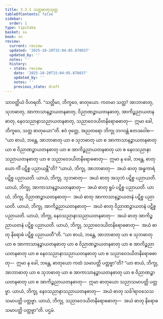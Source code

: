 ```yaml
---
title: 3.2.1 သတ္တဓာတုသုတ္တ
tableOfContents: false
sidebar:
  order: 1
type: tipitaka
basket: su
book: sn
review:
  current: review
  updated: '2025-10-20T15:04:05.878037'
  updated_by: ''
  notes: ''
  history:
  - state: review
    date: '2025-10-20T15:04:05.878037'
    updated_by: ''
    notes: ''
    previous_state: draft
---
```



<DynamicBreadcrumb />


<ReviewStatus review={frontmatter.review} showDetails={true} />

<HypothesisAnnotation frontmatter={frontmatter} />

<Division number="95" book="sn" e="ch" v="18" p="295">

<Paragraph number="683" book="sn">
သာဝတ္ထိယံ ဝိဟရတိ. “သတ္တိမာ, ဘိက္ခဝေ, ဓာတုယော. ကတမာ သတ္တ? အာဘာဓာတု, သုဘဓာတု, အာကာသာနဉ္စာယတနဓာတု, ဝိညာဏဉ္စာယတနဓာတု, အာကိဉ္စညာယတနဓာတု, နေဝသညာနာသညာယတနဓာတု, သညာဝေဒယိတနိရောဓဓာတု—  ဣမာ ခေါ, ဘိက္ခဝေ, သတ္တ ဓာတုယော”တိ.
</Paragraph>

<Paragraph number="684" book="sn">
ဧဝံ ဝုတ္တေ, အညတရော ဘိက္ခု ဘဂဝန္တံ ဧတဒဝေါစ—  “ယာ စာယံ, ဘန္တေ, အာဘာဓာတု ယာ စ သုဘဓာတု ယာ စ အာကာသာနဉ္စာယတနဓာတု ယာ စ ဝိညာဏဉ္စာယတနဓာတု ယာ စ အာကိဉ္စညာယတနဓာတု ယာ စ နေဝသညာနာသညာယတနဓာတု ယာ စ သညာဝေဒယိတနိရောဓဓာတု—  ဣမာ နု ခေါ, ဘန္တေ, ဓာတုယော ကိံ ပဋိစ္စ ပညာယန္တီ”တိ?
</Paragraph>

<Paragraph number="685" book="sn">
“ယာယံ, ဘိက္ခု, အာဘာဓာတု—  အယံ ဓာတု အန္ဓကာရံ ပဋိစ္စ ပညာယတိ. ယာယံ, ဘိက္ခု, သုဘဓာတု—  အယံ ဓာတု အသုဘံ ပဋိစ္စ ပညာယတိ. ယာယံ, ဘိက္ခု, အာကာသာနဉ္စာယတနဓာတု—  အယံ ဓာတု ရူပံ ပဋိစ္စ ပညာယတိ. ယာယံ, ဘိက္ခု, ဝိညာဏဉ္စာယတနဓာတု—  အယံ ဓာတု အာကာသာနဉ္စာယတနံ ပဋိစ္စ ပညာယတိ. ယာယံ, ဘိက္ခု, အာကိဉ္စညာယတနဓာတု—  အယံ ဓာတု ဝိညာဏဉ္စာယတနံ ပဋိစ္စ ပညာယတိ. ယာယံ, ဘိက္ခု, နေဝသညာနာသညာယတနဓာတု—  အယံ ဓာတု အာကိဉ္စညာယတနံ ပဋိစ္စ ပညာယတိ. ယာယံ, ဘိက္ခု, သညာဝေဒယိတနိရောဓဓာတု—  အယံ ဓာတု နိရောဓံ ပဋိစ္စ ပညာယတီ”တိ.
</Paragraph>

<Paragraph number="686" book="sn">
“ယာ စာယံ, ဘန္တေ, အာဘာဓာတု ယာ စ သုဘဓာတု ယာ စ အာကာသာနဉ္စာယတနဓာတု ယာ စ ဝိညာဏဉ္စာယတနဓာတု ယာ စ အာကိဉ္စညာယတနဓာတု ယာ စ နေဝသညာနာသညာယတနဓာတု ယာ စ သညာဝေဒယိတနိရောဓဓာတု—  ဣမာ နု ခေါ, ဘန္တေ, ဓာတုယော ကထံ သမာပတ္တိ ပတ္တဗ္ဗာ”တိ?
</Paragraph>

<Paragraph number="687" book="sn">
“ယာ စာယံ, ဘိက္ခု, အာဘာဓာတု ယာ စ သုဘဓာတု ယာ စ အာကာသာနဉ္စာယတနဓာတု ယာ စ ဝိညာဏဉ္စာယတနဓာတု ယာ စ အာကိဉ္စညာယတနဓာတု—  ဣမာ ဓာတုယော သညာသမာပတ္တိ ပတ္တဗ္ဗာ. ယာယံ, ဘိက္ခု, နေဝသညာနာသညာယတနဓာတု—  အယံ ဓာတု သင်္ခါရာဝသေသသမာပတ္တိ ပတ္တဗ္ဗာ. ယာယံ, ဘိက္ခု, သညာဝေဒယိတနိရောဓဓာတု—  အယံ ဓာတု နိရောဓသမာပတ္တိ ပတ္တဗ္ဗာ”တိ.

</Paragraph>
</Division>

<Paragraph number="688" type="center" book="sn">
ပဌမံ.
</Paragraph>
